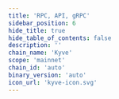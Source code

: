 ```yaml
---
title: 'RPC, API, gRPC'
sidebar_position: 6
hide_title: true
hide_table_of_contents: false
description: ''
chain_name: 'Kyve'
scope: 'mainnet'
chain_id: 'auto'
binary_version: 'auto'
icon_url: 'kyve-icon.svg'
---
```



<PageTitle
  iconUrl="img/kyve-icon.svg"
  title="Kyve Public Endpoints"
  chainId="auto"
  version="auto"
/>

<Endpoints
  api="https://kyve-api.noders.services"
  rpc="https://kyve-rpc.noders.services"
  grpc="kyve-grpc.noders.services:443"
  jsonRpc=""
/>
